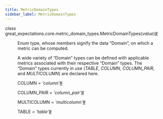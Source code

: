 ```yaml
---
title: MetricDomainTypes
sidebar_label: MetricDomainTypes
---
```



<section class="sphinx-api-doc" id="metricdomaintypes">

<dl class="py class">
<dt class="sig sig-object py" id="great_expectations.core.metric_domain_types.MetricDomainTypes">
<em class="property"><span class="pre">class</span><span class="w"> </span></em><span class="sig-prename descclassname"><span class="pre">great_expectations.core.metric_domain_types.</span></span><span class="sig-name descname"><span class="pre">MetricDomainTypes</span></span><span class="sig-paren">(</span><em class="sig-param"><span class="n"><span class="pre">value</span></span></em><span class="sig-paren">)</span><a class="headerlink" href="#great_expectations.core.metric_domain_types.MetricDomainTypes" title="Permalink to this definition">#</a></dt>
<dd><p>Enum type, whose members signify the data “Domain”, on which a metric can be computed.</p>
<p>A wide variety of “Domain” types can be defined with applicable metrics associated with their respective “Domain”
types.  The “Domain” types currently in use (<cite>TABLE</cite>, <cite>COLUMN</cite>, <cite>COLUMN_PAIR</cite>, and <cite>MULTICOLUMN</cite>) are declared here.</p>
<dl class="py attribute">
<dt class="sig sig-object py" id="great_expectations.core.metric_domain_types.MetricDomainTypes.COLUMN">
<span class="sig-name descname"><span class="pre">COLUMN</span></span><em class="property"><span class="w"> </span><span class="p"><span class="pre">=</span></span><span class="w"> </span><span class="pre">'column'</span></em><a class="headerlink" href="#great_expectations.core.metric_domain_types.MetricDomainTypes.COLUMN" title="Permalink to this definition">#</a></dt>
<dd></dd></dl>
<dl class="py attribute">
<dt class="sig sig-object py" id="great_expectations.core.metric_domain_types.MetricDomainTypes.COLUMN_PAIR">
<span class="sig-name descname"><span class="pre">COLUMN_PAIR</span></span><em class="property"><span class="w"> </span><span class="p"><span class="pre">=</span></span><span class="w"> </span><span class="pre">'column_pair'</span></em><a class="headerlink" href="#great_expectations.core.metric_domain_types.MetricDomainTypes.COLUMN_PAIR" title="Permalink to this definition">#</a></dt>
<dd></dd></dl>
<dl class="py attribute">
<dt class="sig sig-object py" id="great_expectations.core.metric_domain_types.MetricDomainTypes.MULTICOLUMN">
<span class="sig-name descname"><span class="pre">MULTICOLUMN</span></span><em class="property"><span class="w"> </span><span class="p"><span class="pre">=</span></span><span class="w"> </span><span class="pre">'multicolumn'</span></em><a class="headerlink" href="#great_expectations.core.metric_domain_types.MetricDomainTypes.MULTICOLUMN" title="Permalink to this definition">#</a></dt>
<dd></dd></dl>
<dl class="py attribute">
<dt class="sig sig-object py" id="great_expectations.core.metric_domain_types.MetricDomainTypes.TABLE">
<span class="sig-name descname"><span class="pre">TABLE</span></span><em class="property"><span class="w"> </span><span class="p"><span class="pre">=</span></span><span class="w"> </span><span class="pre">'table'</span></em><a class="headerlink" href="#great_expectations.core.metric_domain_types.MetricDomainTypes.TABLE" title="Permalink to this definition">#</a></dt>
<dd></dd></dl>
</dd></dl>
</section>